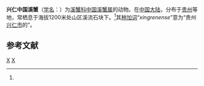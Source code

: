 {{Speciesbox
| genus = Chinapotamon
| species = xingrenense
| authority = Dai et Naiyanetr, 1994<ref name='id12087'>{{cite web| url =http://www.bioinfo.cn/db05/BjdwSpecies.php?action=view&id=12087| title =兴仁中国溪蟹| work =《中国动物物种编目数据库》| publisher =中国科学院微生物研究所| author =中国科学院动物研究所| accessdate =2009-04-28| deadurl =yes| archiveurl =https://web.archive.org/web/20160305102327/http://www.bioinfo.cn/db05/BjdwSpecies.php?action=view&id=12087| archivedate =2016-03-05}}</ref>
}}

'''兴仁中国溪蟹'''（[[学名|学名]]：{{lang|la|''Chinapotamon xingrenense''}}）为[[溪蟹科|溪蟹科]][[中国溪蟹属|中国溪蟹属]]的动物。在[[中国大陆|中国大陆]]，分布于[[贵州|贵州]]等地，常栖息于海拔1200米处山区溪流石块下。<ref name='id12087'/>其[[种加词|种加词]]“''xingrenense''”意为“贵州[[兴仁市|兴仁市]]的”。

== 参考文献 ==
{{reflist}}

{{Taxonbar|from=Q13463240}}

[[Category:中国溪蟹属|X]]
[[Category:1994年描述的动物|X]]